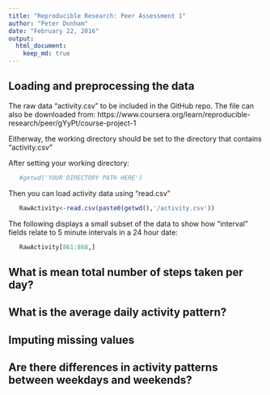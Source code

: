 ```yaml
---
title: "Reproducible Research: Peer Assessment 1"
author: "Peter Dunham"
date: "February 22, 2016"
output: 
  html_document:
    keep_md: true
---
```



## Loading and preprocessing the data

The raw data "activity.csv"  to be included in the GitHub repo.  The file can also be downloaded from:  https://www.coursera.org/learn/reproducible-research/peer/gYyPt/course-project-1

Eitherway, the working directory should be set to the directory that contains "activity.csv"

After setting your working directory:
```r
   #getwd('YOUR DIRECTORY PATH HERE')
```

Then you can load activity data using "read.csv"
```r
   RawActivity<-read.csv(paste0(getwd(),'/activity.csv'))
```

The following displays a small subset of the data to show how "interval" fields relate to
5 minute intervals in a 24 hour date:
```r
   RawActivity[861:868,]
```



## What is mean total number of steps taken per day?



## What is the average daily activity pattern?



## Imputing missing values



## Are there differences in activity patterns between weekdays and weekends?
